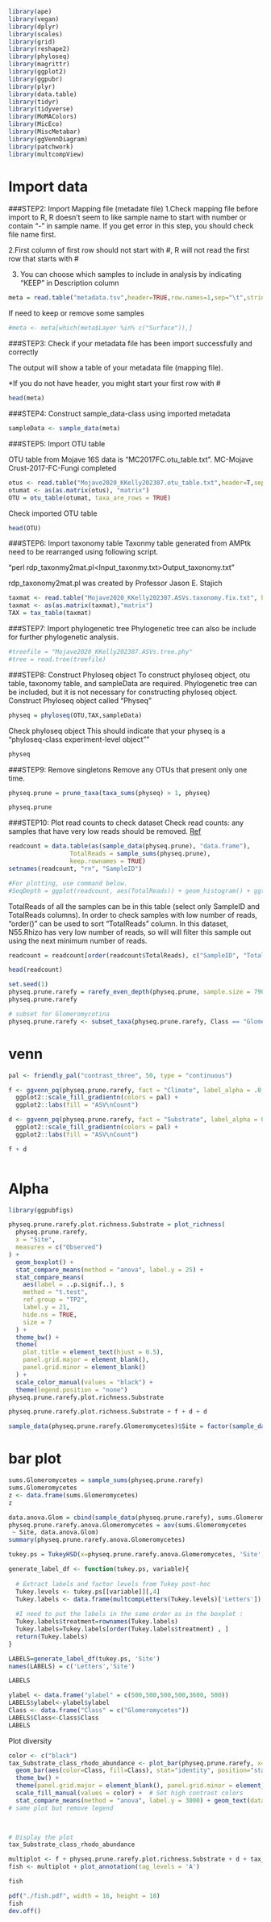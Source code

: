 
```r
library(ape)
library(vegan)
library(dplyr)
library(scales)
library(grid)
library(reshape2)
library(phyloseq)
library(magrittr)
library(ggplot2)
library(ggpubr)
library(plyr)
library(data.table)
library(tidyr)
library(tidyverse)
library(MoMAColors)
library(MicEco)
library(MiscMetabar)
library(ggVennDiagram)
library(patchwork)
library(multcompView)


```

# Import data

###STEP2: Import Mapping file (metadate file)
1.Check mapping file before import to R, R doesn’t seem to like sample name to start with number or contain “-” in sample name. If you get error in this step, you should check file name first.

2.First column of first row should not start with #, R will not read the first row that starts with #

3. You can choose which samples to include in analysis by indicating "KEEP" in Description column

```r
meta = read.table("metadata.tsv",header=TRUE,row.names=1,sep="\t",stringsAsFactors=FALSE)
```

If need to keep or remove some samples
```r
#meta <- meta[which(meta$Layer %in% c("Surface")),]
```

###STEP3: Check if your metadata file has been import successfully and correctly

The output will show a table of your metadata file (mapping file).

*If you do not have header, you might start your first row with #

```r
head(meta)
```

###STEP4: Construct sample_data-class using imported metadata

```r
sampleData <- sample_data(meta)
```

###STEP5: Import OTU table

OTU table from Mojave 16S data is “MC2017FC.otu_table.txt”.
MC-Mojave Crust-2017-FC-Fungi completed

```r
otus <- read.table("Mojave2020_KKelly202307.otu_table.txt",header=T,sep="\t",row.names=1)
otumat <- as(as.matrix(otus), "matrix")
OTU = otu_table(otumat, taxa_are_rows = TRUE)
```

Check imported OTU table

```r
head(OTU)
```

###STEP6: Import taxonomy table
Taxonmy table generated from AMPtk need to be rearranged using following script.

“perl rdp_taxonmy2mat.pl<Input_taxonmy.txt>Output_taxonomy.txt”

rdp_taxonomy2mat.pl was created by Professor Jason E. Stajich

```r
taxmat <- read.table("Mojave2020_KKelly202307.ASVs.taxonomy.fix.txt", header=T,sep="\t",row.names=1)
taxmat <- as(as.matrix(taxmat),"matrix")
TAX = tax_table(taxmat)
```

###STEP7: Import phylogenetic tree
Phylogenetic tree can also be include for further phylogenetic analysis.

```r
#treefile = "Mojave2020_KKelly202307.ASVs.tree.phy"
#tree = read.tree(treefile)
```

###STEP8: Construct Phyloseq object
To construct phyloseq object, otu table, taxonomy table, and sampleData are required. Phylogenetic tree can be included, but it is not necessary for constructing phyloseq object.
Construct Phyloseq object called "Physeq"

```r
physeq = phyloseq(OTU,TAX,sampleData)
```

Check phyloseq object
This should indicate that your physeq is a "phyloseq-class experiment-level object""

```r
physeq
```

###STEP9: Remove singletons
Remove any OTUs that present only one time.

```r
physeq.prune = prune_taxa(taxa_sums(physeq) > 1, physeq)
```

```r
physeq.prune
```

###STEP10: Plot read counts to check dataset
Check read counts: any samples that have very low reads should be removed.
[Ref](http://evomics.org/wp-content/uploads/2016/01/phyloseq-Lab-01-Answers.html)

```r
readcount = data.table(as(sample_data(physeq.prune), "data.frame"),
                 TotalReads = sample_sums(physeq.prune), 
                 keep.rownames = TRUE)
setnames(readcount, "rn", "SampleID")

#For plotting, use command below.
#SeqDepth = ggplot(readcount, aes(TotalReads)) + geom_histogram() + ggtitle("Sequencing Depth")
```

TotalReads of all the samples can be in this table (select only SampleID and TotalReads columns).
In order to check samples with low number of reads, "order()" can be used to sort "TotalReads" column.
In this dataset, N55.Rhizo has very low number of reads, so will will filter this sample out using the next minimum number of reads.
```r
readcount = readcount[order(readcount$TotalReads), c("SampleID", "TotalReads")]
```

```r
head(readcount)
```

```r
set.seed(1)
physeq.prune.rarefy = rarefy_even_depth(physeq.prune, sample.size = 7909, replace = FALSE, trimOTUs = FALSE)
physeq.prune.rarefy
```

```r
# subset for Glomeromycotina
physeq.prune.rarefy <- subset_taxa(physeq.prune.rarefy, Class == "Glomeromycetes")

```

# venn
```r
pal <- friendly_pal("contrast_three", 50, type = "continuous")

f <- ggvenn_pq(physeq.prune.rarefy, fact = "Climate", label_alpha = .0, category.names = c("Coastal", "Colorado\nDesert", "Mojave Desert")) +
  ggplot2::scale_fill_gradientn(colors = pal) +
  ggplot2::labs(fill = "ASV\nCount")

d <- ggvenn_pq(physeq.prune.rarefy, fact = "Substrate", label_alpha = 0.0, category.names = c("Bare\nSoil", "Moss Crust", "Subsurface", "Surface\nSterile")) +
  ggplot2::scale_fill_gradientn(colors = pal) +
  ggplot2::labs(fill = "ASV\nCount")

f + d



```



# Alpha

```r
library(ggpubfigs)

physeq.prune.rarefy.plot.richness.Substrate = plot_richness(
  physeq.prune.rarefy, 
  x = "Site", 
  measures = c("Observed")
) + 
  geom_boxplot() + 
  stat_compare_means(method = "anova", label.y = 25) + 
  stat_compare_means(
    aes(label = ..p.signif..), s
    method = "t.test", 
    ref.group = "TP2", 
    label.y = 21, 
    hide.ns = TRUE, 
    size = 7
  ) + 
  theme_bw() + 
  theme(
    plot.title = element_text(hjust = 0.5), 
    panel.grid.major = element_blank(), 
    panel.grid.minor = element_blank()
  ) + 
  scale_color_manual(values = "black") + 
  theme(legend.position = "none")
physeq.prune.rarefy.plot.richness.Substrate
```

```r

physeq.prune.rarefy.plot.richness.Substrate + f + d + d

```


```r
sample_data(physeq.prune.rarefy.Glomeromycetes)$Site = factor(sample_data(physeq.prune.rarefy.Glomeromycetes)$Site, levels = c("CIMA", "ODLO", "AB", "GMT","TP", "TP2"))

```

# bar plot
```r
sums.Glomeromycetes = sample_sums(physeq.prune.rarefy)
sums.Glomeromycetes
z <- data.frame(sums.Glomeromycetes)
z
```

```r

data.anova.Glom = cbind(sample_data(physeq.prune.rarefy), sums.Glomeromycetes)
physeq.prune.rarefy.anova.Glomeromycetes = aov(sums.Glomeromycetes
 ~ Site, data.anova.Glom)
summary(physeq.prune.rarefy.anova.Glomeromycetes)
```

```r
tukey.ps = TukeyHSD(x=physeq.prune.rarefy.anova.Glomeromycetes, 'Site', conf.level = 0.95)

generate_label_df <- function(tukey.ps, variable){
  
  # Extract labels and factor levels from Tukey post-hoc 
  Tukey.levels <- tukey.ps[[variable]][,4]
  Tukey.labels <- data.frame(multcompLetters(Tukey.levels)['Letters'])
  
  #I need to put the labels in the same order as in the boxplot :
  Tukey.labels$treatment=rownames(Tukey.labels)
  Tukey.labels=Tukey.labels[order(Tukey.labels$treatment) , ]
  return(Tukey.labels)
}

LABELS=generate_label_df(tukey.ps, 'Site')
names(LABELS) = c('Letters','Site')
```

```r
LABELS
```

```r
ylabel <- data.frame("ylabel" = c(500,500,500,500,3600, 500))
LABELS$ylabel<-ylabel$ylabel
Class <- data.frame("Class" = c("Glomeromycetes"))
LABELS$Class<-Class$Class
LABELS
```



Plot diversity

```r
color <- c("black")
tax_Substrate_class_rhodo_abundance <- plot_bar(physeq.prune.rarefy, x="Site", fill = "Class") + 
  geom_bar(aes(color=Class, fill=Class), stat="identity", position="stack", color="transparent") +  # Set color to "transparent" to remove borders
  theme_bw() +
  theme(panel.grid.major = element_blank(), panel.grid.minor = element_blank()) +
  scale_fill_manual(values = color) +  # Set high contrast colors 
  stat_compare_means(method = "anova", label.y = 3000) + geom_text(data=LABELS, aes(x=LABELS$Site, y = LABELS$ylabel , label = LABELS$Letters)) + theme(legend.position="none")
# same plot but remove legend


  
# Display the plot
tax_Substrate_class_rhodo_abundance

```

```r

multiplot <- f + physeq.prune.rarefy.plot.richness.Substrate + d + tax_Substrate_class_rhodo_abundance
fish <- multiplot + plot_annotation(tag_levels = 'A')
```

```r
fish
```

```r
pdf("./fish.pdf", width = 16, height = 18)
fish
dev.off()
```